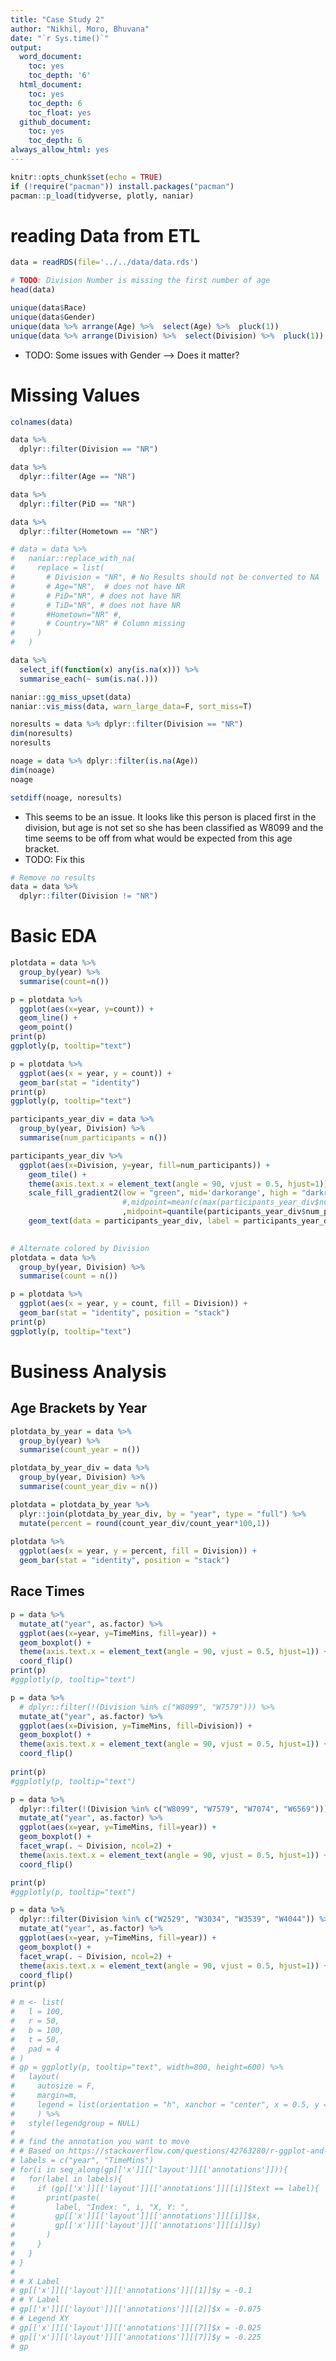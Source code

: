 ```yaml
---
title: "Case Study 2"
author: "Nikhil, Moro, Bhuvana"
date: "`r Sys.time()`"
output:
  word_document:
    toc: yes
    toc_depth: '6'
  html_document:
    toc: yes
    toc_depth: 6
    toc_float: yes
  github_document:
    toc: yes
    toc_depth: 6
always_allow_html: yes
---
```


```r
knitr::opts_chunk$set(echo = TRUE)
if (!require("pacman")) install.packages("pacman")
pacman::p_load(tidyverse, plotly, naniar)
```

# reading Data from ETL


```r
data = readRDS(file='../../data/data.rds')
```

```r
# TODO: Division Number is missing the first number of age
head(data)
```

```r
unique(data$Race)
unique(data$Gender)
unique(data %>% arrange(Age) %>%  select(Age) %>%  pluck(1)) 
unique(data %>% arrange(Division) %>%  select(Division) %>%  pluck(1)) 
```

* TODO: Some issues with Gender --> Does it matter?

# Missing Values

```r
colnames(data)
```

```r
data %>% 
  dplyr::filter(Division == "NR")
```

```r
data %>% 
  dplyr::filter(Age == "NR")
```

```r
data %>% 
  dplyr::filter(PiD == "NR")
```


```r
data %>% 
  dplyr::filter(Hometown == "NR")
```


```r
# data = data %>%
#   naniar::replace_with_na(
#     replace = list(
#       # Division = "NR", # No Results should not be converted to NA
#       # Age="NR",  # does not have NR
#       # PiD="NR", # does not have NR
#       # TiD="NR", # does not have NR
#       #Hometown="NR" #,
#       # Country="NR" # Column missing
#     )
#   )
```


```r
data %>% 
  select_if(function(x) any(is.na(x))) %>% 
  summarise_each(~ sum(is.na(.))) 
```

```r
naniar::gg_miss_upset(data)
naniar::vis_miss(data, warn_large_data=F, sort_miss=T)
```

```r
noresults = data %>% dplyr::filter(Division == "NR")
dim(noresults)
noresults
```

```r
noage = data %>% dplyr::filter(is.na(Age))
dim(noage)
noage
```

```r
setdiff(noage, noresults)
```

* This seems to be an issue. It looks like this person is placed first in the division, but age is not set so she has been classified as W8099 and the time seems to be off from what would be expected from this age bracket.
* TODO: Fix this

```r
# Remove no results
data = data %>% 
  dplyr::filter(Division != "NR")
```

# Basic EDA
```r
plotdata = data %>% 
  group_by(year) %>% 
  summarise(count=n()) 

p = plotdata %>% 
  ggplot(aes(x=year, y=count)) +
  geom_line() +
  geom_point()
print(p)
ggplotly(p, tooltip="text")

p = plotdata %>% 
  ggplot(aes(x = year, y = count)) + 
  geom_bar(stat = "identity")
print(p)
ggplotly(p, tooltip="text")
```

```r
participants_year_div = data %>% 
  group_by(year, Division) %>% 
  summarise(num_participants = n())
```

```r
participants_year_div %>% 
  ggplot(aes(x=Division, y=year, fill=num_participants)) +
    geom_tile() + 
    theme(axis.text.x = element_text(angle = 90, vjust = 0.5, hjust=1)) +
    scale_fill_gradient2(low = "green", mid='darkorange', high = "darkred", na.value = NA
                         #,midpoint=mean(c(max(participants_year_div$num_participants),min(participants_year_div$num_participants)))) + 
                         ,midpoint=quantile(participants_year_div$num_participants, 0.9)[[1]]) + 
    geom_text(data = participants_year_div, label = participants_year_div$num_participants)
  
```

```r
# Alternate colored by Division
plotdata = data %>% 
  group_by(year, Division) %>% 
  summarise(count = n())

p = plotdata %>% 
  ggplot(aes(x = year, y = count, fill = Division)) + 
  geom_bar(stat = "identity", position = "stack") 
print(p)
ggplotly(p, tooltip="text")
```



# Business Analysis

## Age Brackets by Year

```r
plotdata_by_year = data %>% 
  group_by(year) %>% 
  summarise(count_year = n())

plotdata_by_year_div = data %>% 
  group_by(year, Division) %>% 
  summarise(count_year_div = n())

plotdata = plotdata_by_year %>% 
  plyr::join(plotdata_by_year_div, by = "year", type = "full") %>% 
  mutate(percent = round(count_year_div/count_year*100,1))
  
plotdata %>% 
  ggplot(aes(x = year, y = percent, fill = Division)) + 
  geom_bar(stat = "identity", position = "stack")
```

## Race Times

```r
p = data %>% 
  mutate_at("year", as.factor) %>% 
  ggplot(aes(x=year, y=TimeMins, fill=year)) + 
  geom_boxplot() + 
  theme(axis.text.x = element_text(angle = 90, vjust = 0.5, hjust=1)) +
  coord_flip()
print(p)
#ggplotly(p, tooltip="text")
```


```r
p = data %>% 
  # dplyr::filter(!(Division %in% c("W8099", "W7579"))) %>% 
  mutate_at("year", as.factor) %>% 
  ggplot(aes(x=Division, y=TimeMins, fill=Division)) + 
  geom_boxplot() +
  theme(axis.text.x = element_text(angle = 90, vjust = 0.5, hjust=1)) + 
  coord_flip()
  
print(p)
#ggplotly(p, tooltip="text")
```

```r
p = data %>% 
  dplyr::filter(!(Division %in% c("W8099", "W7579", "W7074", "W6569"))) %>% 
  mutate_at("year", as.factor) %>% 
  ggplot(aes(x=year, y=TimeMins, fill=year)) + 
  geom_boxplot() +
  facet_wrap(. ~ Division, ncol=2) +
  theme(axis.text.x = element_text(angle = 90, vjust = 0.5, hjust=1)) +
  coord_flip()

print(p)
#ggplotly(p, tooltip="text")
```

```r
p = data %>% 
  dplyr::filter(Division %in% c("W2529", "W3034", "W3539", "W4044")) %>% 
  mutate_at("year", as.factor) %>% 
  ggplot(aes(x=year, y=TimeMins, fill=year)) + 
  geom_boxplot() +
  facet_wrap(. ~ Division, ncol=2) +
  theme(axis.text.x = element_text(angle = 90, vjust = 0.5, hjust=1)) + 
  coord_flip()
print(p)

# m <- list(
#   l = 100,
#   r = 50,
#   b = 100,
#   t = 50,
#   pad = 4
# )
# gp = ggplotly(p, tooltip="text", width=800, height=600) %>%
#   layout(
#     autosize = F,
#     margin=m,
#     legend = list(orientation = "h", xanchor = "center", x = 0.5, y = -0.15)
#     ) %>% 
#   style(legendgroup = NULL)
# 
# # find the annotation you want to move
# # Based on https://stackoverflow.com/questions/42763280/r-ggplot-and-plotly-axis-margin-wont-change
# labels = c("year", "TimeMins")
# for(i in seq_along(gp[['x']][['layout']][['annotations']])){
#   for(label in labels){
#     if (gp[['x']][['layout']][['annotations']][[i]]$text == label){
#       print(paste(
#         label, "Index: ", i, "X, Y: ",
#         gp[['x']][['layout']][['annotations']][[i]]$x,
#         gp[['x']][['layout']][['annotations']][[i]]$y)
#       )
#     }
#   }
# }
# 
# # X Label
# gp[['x']][['layout']][['annotations']][[1]]$y = -0.1
# # Y Label
# gp[['x']][['layout']][['annotations']][[2]]$x = -0.075
# # Legend XY
# gp[['x']][['layout']][['annotations']][[7]]$x = -0.025
# gp[['x']][['layout']][['annotations']][[7]]$y = -0.225
# gp
```


```r

```


```r
```


```r
```


```r
```
